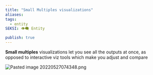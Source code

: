 ```yaml
---
title: "Small Multiples visualizations"
aliases: 
tags:
  - entity
SEKSI: 👁️‍🗨️ Entity

publish: true
---
```




**Small multiples** visualizations let you see all the outputs at once, as opposed to interactive viz tools which make you adjust and compare

<img src="/images/Pasted image 20220527074348.png" alt="Pasted image 20220527074348.png" className="max-w-full h-auto border border-gray-700 my-3 rounded" />
